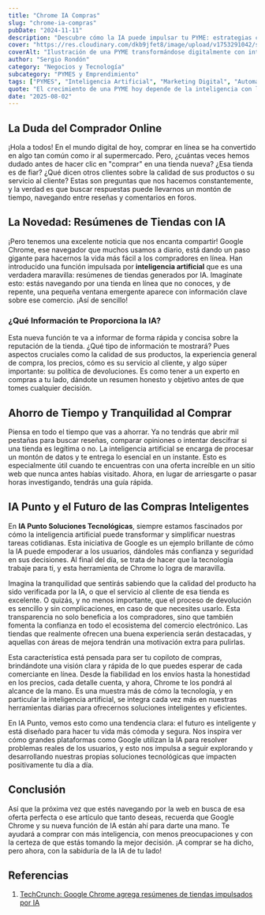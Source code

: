 ```yaml
---
title: "Chrome IA Compras"
slug: "chrome-ia-compras"
pubDate: "2024-11-11"
description: "Descubre cómo la IA puede impulsar tu PYME: estrategias concretas de marketing, automatización y datos para aumentar ventas."
cover: "https://res.cloudinary.com/dkb9jfet8/image/upload/v1753291042/small-business_kk56r6.jpg"
coverAlt: "Ilustración de una PYME transformándose digitalmente con inteligencia artificial."
author: "Sergio Rondón"
category: "Negocios y Tecnología"
subcategory: "PYMES y Emprendimiento"
tags: ["PYMES", "Inteligencia Artificial", "Marketing Digital", "Automatización", "Ventas"]
quote: "El crecimiento de una PYME hoy depende de la inteligencia con la que se aplican datos, IA y estrategia. — Sergio Rondón"
date: "2025-08-02"
---
```




<h2 id="la-duda-del-comprador-online">La Duda del Comprador Online</h2>

<p>
  ¡Hola a todos! En el mundo digital de hoy, comprar en línea se ha convertido
  en algo tan común como ir al supermercado. Pero, ¿cuántas veces hemos dudado
  antes de hacer clic en "comprar" en una tienda nueva? ¿Esa tienda es de fiar?
  ¿Qué dicen otros clientes sobre la calidad de sus productos o su servicio al
  cliente? Estas son preguntas que nos hacemos constantemente, y la verdad es
  que buscar respuestas puede llevarnos un montón de tiempo, navegando entre
  reseñas y comentarios en foros.
</p>

<h2 id="la-novedad-resumenes-de-tiendas-con-ia">
  La Novedad: Resúmenes de Tiendas con IA
</h2>

<p>
  ¡Pero tenemos una excelente noticia que nos encanta compartir! Google Chrome,
  ese navegador que muchos usamos a diario, está dando un paso gigante para
  hacernos la vida más fácil a los compradores en línea. Han introducido una
  función impulsada por <strong>inteligencia artificial</strong> que es una
  verdadera maravilla: resúmenes de tiendas generados por IA. Imagínate esto:
  estás navegando por una tienda en línea que no conoces, y de repente, una
  pequeña ventana emergente aparece con información clave sobre ese comercio.
  ¡Así de sencillo!
</p>

<h3 id="que-informacion-te-proporciona-la-ia">
  ¿Qué Información te Proporciona la IA?
</h3>

<p>
  Esta nueva función te va a informar de forma rápida y concisa sobre la
  reputación de la tienda. ¿Qué tipo de información te mostrará? Pues aspectos
  cruciales como la calidad de sus productos, la experiencia general de compra,
  los precios, cómo es su servicio al cliente, y algo súper importante: su
  política de devoluciones. Es como tener a un experto en compras a tu lado,
  dándote un resumen honesto y objetivo antes de que tomes cualquier decisión.
</p>

<h2 id="ahorro-de-tiempo-y-tranquilidad-al-comprar">
  Ahorro de Tiempo y Tranquilidad al Comprar
</h2>

<p>
  Piensa en todo el tiempo que vas a ahorrar. Ya no tendrás que abrir mil
  pestañas para buscar reseñas, comparar opiniones o intentar descifrar si una
  tienda es legítima o no. La inteligencia artificial se encarga de procesar un
  montón de datos y te entrega lo esencial en un instante. Esto es especialmente
  útil cuando te encuentras con una oferta increíble en un sitio web que nunca
  antes habías visitado. Ahora, en lugar de arriesgarte o pasar horas
  investigando, tendrás una guía rápida.
</p>

<h2 id="ia-punto-y-el-futuro-de-las-compras-inteligentes">
  IA Punto y el Futuro de las Compras Inteligentes
</h2>

<p>
  En <strong>IA Punto Soluciones Tecnológicas</strong>, siempre estamos
  fascinados por cómo la inteligencia artificial puede transformar y simplificar
  nuestras tareas cotidianas. Esta iniciativa de Google es un ejemplo brillante
  de cómo la IA puede empoderar a los usuarios, dándoles más confianza y
  seguridad en sus decisiones. Al final del día, se trata de hacer que la
  tecnología trabaje para ti, y esta herramienta de Chrome lo logra de
  maravilla.
</p>

<p>
  Imagina la tranquilidad que sentirás sabiendo que la calidad del producto ha
  sido verificada por la IA, o que el servicio al cliente de esa tienda es
  excelente. O quizás, y no menos importante, que el proceso de devolución es
  sencillo y sin complicaciones, en caso de que necesites usarlo. Esta
  transparencia no solo beneficia a los compradores, sino que también fomenta la
  confianza en todo el ecosistema del comercio electrónico. Las tiendas que
  realmente ofrecen una buena experiencia serán destacadas, y aquellas con áreas
  de mejora tendrán una motivación extra para pulirlas.
</p>

<p>
  Esta característica está pensada para ser tu copiloto de compras, brindándote
  una visión clara y rápida de lo que puedes esperar de cada comerciante en
  línea. Desde la fiabilidad en los envíos hasta la honestidad en los precios,
  cada detalle cuenta, y ahora, Chrome te los pondrá al alcance de la mano. Es
  una muestra más de cómo la tecnología, y en particular la inteligencia
  artificial, se integra cada vez más en nuestras herramientas diarias para
  ofrecernos soluciones inteligentes y eficientes.
</p>

<p>
  En IA Punto, vemos esto como una tendencia clara: el futuro es inteligente y
  está diseñado para hacer tu vida más cómoda y segura. Nos inspira ver cómo
  grandes plataformas como Google utilizan la IA para resolver problemas reales
  de los usuarios, y esto nos impulsa a seguir explorando y desarrollando
  nuestras propias soluciones tecnológicas que impacten positivamente tu día a
  día.
</p>

<h2 id="conclusion">Conclusión</h2>

<p>
  Así que la próxima vez que estés navegando por la web en busca de esa oferta
  perfecta o ese artículo que tanto deseas, recuerda que Google Chrome y su
  nueva función de IA están ahí para darte una mano. Te ayudará a comprar con
  más inteligencia, con menos preocupaciones y con la certeza de que estás
  tomando la mejor decisión. ¡A comprar se ha dicho, pero ahora, con la
  sabiduría de la IA de tu lado!
</p>

<h2 id="referencias">Referencias</h2>

<ol>
  <li>
    <a
      href="https://techcrunch.com/2025/07/28/google-chrome-adds-ai-powered-store-summaries-to-help-u-s-shoppers/"
      target="_blank"
      rel="noopener noreferrer"
    >
      TechCrunch: Google Chrome agrega resúmenes de tiendas impulsados por IA
    </a>
  </li>
</ol>
